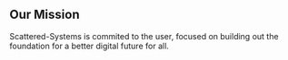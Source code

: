 
<h2 className="texl-2xl font-bold mt-2">Our Mission</h2>

Scattered-Systems is commited to the user, focused on building out the foundation for a better digital future for all.
